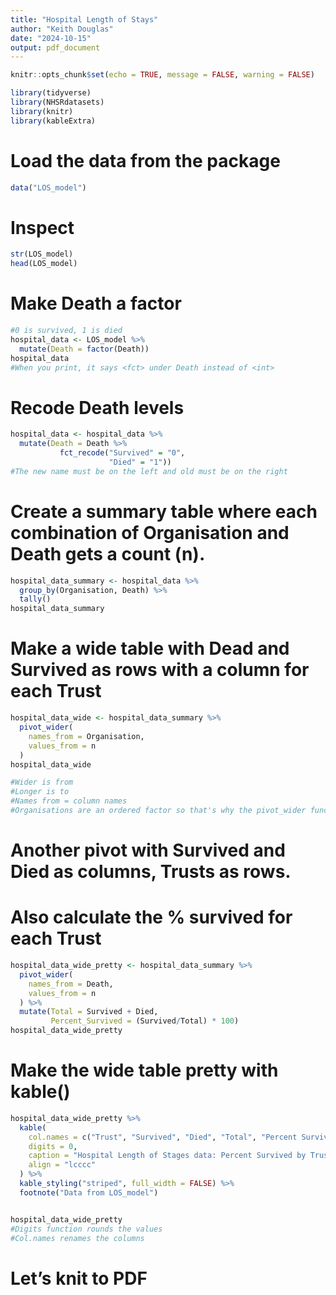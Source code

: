 ```yaml
---
title: "Hospital Length of Stays"
author: "Keith Douglas"
date: "2024-10-15"
output: pdf_document
---
```


```r
knitr::opts_chunk$set(echo = TRUE, message = FALSE, warning = FALSE)
```

```r
library(tidyverse)
library(NHSRdatasets)
library(knitr)
library(kableExtra)
```

# Load the data from the package
```r
data("LOS_model")
```

# Inspect
```r
str(LOS_model)
head(LOS_model)
```


# Make Death a factor
```r
#0 is survived, 1 is died
hospital_data <- LOS_model %>%
  mutate(Death = factor(Death))
hospital_data
#When you print, it says <fct> under Death instead of <int>
```


# Recode Death levels
```r
hospital_data <- hospital_data %>%
  mutate(Death = Death %>%
           fct_recode("Survived" = "0",
                      "Died" = "1"))
#The new name must be on the left and old must be on the right
```


# Create a summary table where each combination of Organisation and Death gets a count (n).
```r
hospital_data_summary <- hospital_data %>%
  group_by(Organisation, Death) %>%
  tally()
hospital_data_summary
```

# Make a wide table with Dead and Survived as rows with a column for each Trust
```r
hospital_data_wide <- hospital_data_summary %>%
  pivot_wider(
    names_from = Organisation,
    values_from = n
  )
hospital_data_wide

#Wider is from
#Longer is to
#Names from = column names
#Organisations are an ordered factor so that's why the pivot_wider function made them in order from Trust 1 in increasing order
```

# Another pivot with Survived and Died as columns, Trusts as rows.
# Also calculate the % survived for each Trust
```r
hospital_data_wide_pretty <- hospital_data_summary %>%
  pivot_wider(
    names_from = Death,
    values_from = n
  ) %>%
  mutate(Total = Survived + Died,
         Percent_Survived = (Survived/Total) * 100)
hospital_data_wide_pretty
```


# Make the wide table pretty with kable()
```r
hospital_data_wide_pretty %>%
  kable(
    col.names = c("Trust", "Survived", "Died", "Total", "Percent Survived"),
    digits = 0,
    caption = "Hospital Length of Stages data: Percent Survived by Trust",
    align = "lcccc"
  ) %>%
  kable_styling("striped", full_width = FALSE) %>%
  footnote("Data from LOS_model")


hospital_data_wide_pretty
#Digits function rounds the values
#Col.names renames the columns
```


# Let's knit to PDF


